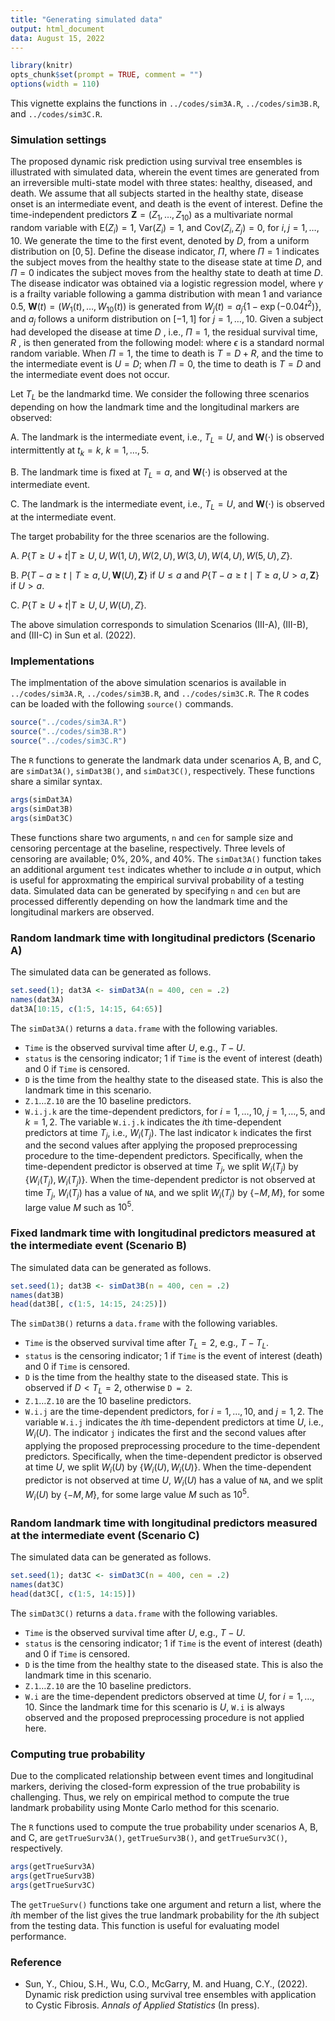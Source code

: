 ```yaml
---
title: "Generating simulated data"
output: html_document
data: August 15, 2022
---
```


\newcommand{\bX}{{\boldsymbol X}}
\newcommand{\bW}{{\boldsymbol W}}
\newcommand{\bZ}{{\boldsymbol Z}}


```r
library(knitr)
opts_chunk$set(prompt = TRUE, comment = "")
options(width = 110)
```

This vignette explains the functions in `../codes/sim3A.R`, `../codes/sim3B.R`, and `../codes/sim3C.R`.

### Simulation settings

The proposed dynamic risk prediction using survival tree ensembles is illustrated with simulated data, wherein
the event times are generated from an irreversible multi-state model with three states: healthy, diseased, and death. 
We assume that all subjects started in the healthy state, disease onset is an intermediate event,
and death is the event of interest.
Define the time-independent predictors $\bZ = (Z_1, \ldots, Z_{10})$ as a multivariate 
normal random variable with $\mbox{E}(Z_i)=1$, $\mbox{Var}(Z_i) = 1$, and $\mbox{Cov}(Z_i, Z_j) = 0$, 
for $i, j = 1, \ldots, 10$. 
We generate the time to the first event, denoted by $D$, from a uniform distribution on $[0, 5]$.
Define the disease indicator, $\Pi$, 
where $\Pi = 1$ indicates the subject moves from the healthy state to the disease state at time $D$, 
and $\Pi= 0$ indicates the subject moves from the healthy state to death at time $D$.
The disease indicator was obtained via a logistic regression model,
\begin{equation}
\mbox{logit} \left[P\{\Pi=1\mid \bZ, \bW(D)\}\right] = \sum_{j = 1}^3 W_i(D) + \sum_{j=1}^3Z_j + \gamma,
\end{equation}
where $\gamma$ is a frailty variable following a gamma distribution with mean 1 and variance 0.5,
$\bW(t) = (W_1(t), \ldots, W_{10}(t))$ is generated from $W_j(t) = a_j \{1 - \exp(-0.04t^2)\}$, 
and $a_j$ follows a uniform distribution on $[-1, 1]$ for $j = 1,\ldots,10$.
Given a subject had developed the disease at time $D$ , i.e., $\Pi = 1$, 
the residual survival time, $R$ , is then generated from the following model:
\begin{equation}
\log R = -5 + \sum_{j = 1}^3W_j(D) + \sum_{j = 1}^3Z_j^2 + \sum_{j = 1}^3 W_j(D) Z_{j} + \log(1 + D) + \gamma + \epsilon,
\end{equation}
where $\epsilon$ is a standard normal random variable. 
When $\Pi = 1$, the time to death is $T = D + R$, and the time to the intermediate event is $U = D$; 
when $\Pi = 0$, the time to death is $T = D$ and the intermediate event does not occur. 


Let $T_L$ be the landmarkd time.
We consider the following three scenarios depending on how the landmark time and the longitudinal markers are observed:

  A. The landmark is the intermediate event, i.e., $T_L = U$, and $\bW(\cdot)$ is observed intermittently at $t_k = k$, $k = 1,\ldots,5$. 
  
  B. The landmark time is fixed at $T_L = a$, and $\bW(\cdot)$ is observed at the intermediate event. 
  
  C. The landmark is the intermediate event, i.e., $T_L = U$, and $\bW(\cdot)$ is observed at the intermediate event. 
  
The target probability for the three scenarios are the following. 

  A. $P\{T\ge U + t|T\ge U, U, W(1, U), W(2, U), W(3, U), W(4, U), W(5, U), Z\}$.
  
  B. $P\{T-a\ge t\mid T\ge a, U ,\bW(U) , \bZ\}$ if $U\le a$ and $P\{T-a\ge t\mid T\ge a, U > a,\bZ\}$ if $U>a$.
  
  C. $P\{T\ge U + t|T\ge U, U, W(U), Z\}$.

The above simulation corresponds to simulation Scenarios (III-A), (III-B), and (III-C) in Sun et al. (2022).

### Implementations

The implmentation of the above simulation scenarios is available in 
`../codes/sim3A.R`, `../codes/sim3B.R`, and `../codes/sim3C.R`.
The `R` codes can be loaded with the following `source()` commands.
```R
source("../codes/sim3A.R")
source("../codes/sim3B.R")
source("../codes/sim3C.R")
```
The `R` functions to generate the landmark data under scenarios A, B, and C, are
`simDat3A()`, `simDat3B()`, and `simDat3C()`, respectively.
These functions share a similar syntax. 
```R
args(simDat3A)
args(simDat3B)
args(simDat3C)
```

These functions share two arguments, `n` and `cen` for sample size and censoring percentage at the baseline, respectively.
Three levels of censoring are available; 0\%, 20\%, and 40\%.
The `simDat3A()` function takes an additional argument `test` indicates whether to include $a$ in output, 
which is useful for approxmating the empirical survival probability of a testing data. 
Simulated data can be generated by specifying `n` and `cen` but are processed differently depending on 
how the landmark time and the longitudinal markers are observed.

### Random landmark time with longitudinal predictors (Scenario A)

The simulated data can be generated as follows. 
```R
set.seed(1); dat3A <- simDat3A(n = 400, cen = .2)
names(dat3A)
dat3A[10:15, c(1:5, 14:15, 64:65)]
```

The `simDat3A()` returns a `data.frame` with the following variables. 

  - `Time` is the observed survival time after $U$, e.g., $T-U$.
  - `status` is the censoring indicator; 1 if `Time` is the event of interest (death) and 0 if `Time` is censored.
  - `D` is the time from the healthy state to the diseased state. This is also the landmark time in this scenario. 
  - `Z.1`...`Z.10` are the 10 baseline predictors.
  - `W.i.j.k` are the time-dependent predictors, for $i = 1, \ldots, 10$, $j = 1, \ldots, 5$, and $k = 1, 2$.
  The variable `W.i.j.k` indicates the $i$th time-dependent predictors at time $T_j$, i.e., $W_i(T_j)$.
  The last indicator `k` indicates the first and the second values after applying the proposed preprocessing procedure
  to the time-dependent predictors. 
  Specifically, when the time-dependent predictor is observed at time $T_j$, we split $W_i(T_j)$ by $\{W_i(T_j), W_i(T_j)\}$. When the time-dependent predictor is not observed at time $T_j$, $W_i(T_j)$ has a value of `NA`, and 
  we split $W_i(T_j)$ by $\{-M, M\}$, for some large value $M$ such as $10^5$.


### Fixed landmark time with longitudinal predictors measured at the intermediate event (Scenario B)

The simulated data can be generated as follows.
```R
set.seed(1); dat3B <- simDat3B(n = 400, cen = .2)
names(dat3B)
head(dat3B[, c(1:5, 14:15, 24:25)])
```

The `simDat3B()` returns a `data.frame` with the following variables. 

  - `Time` is the observed survival time after $T_L = 2$, e.g., $T - T_L$.
  - `status` is the censoring indicator; 1 if `Time` is the event of interest (death) and 0 if `Time` is censored.
  - `D` is the time from the healthy state to the diseased state. 
  This is observed if $D < T_L = 2$, otherwise `D = 2`.
  - `Z.1`...`Z.10` are the 10 baseline predictors.
  - `W.i.j` are the time-dependent predictors, for $i = 1, \ldots, 10$, and $j = 1, 2$.
  The variable `W.i.j` indicates the $i$th time-dependent predictors at time $U$, i.e., $W_i(U)$.
  The indicator `j` indicates the first and the second values after applying the proposed preprocessing procedure
  to the time-dependent predictors. 
  Specifically, when the time-dependent predictor is observed at time $U$, we split $W_i(U)$ by $\{W_i(U), W_i(U)\}$. When the time-dependent predictor is not observed at time $U$, $W_i(U)$ has a value of `NA`, and we split $W_i(U)$ by $\{-M, M\}$, for some large value $M$ such as $10^5$.


### Random landmark time with longitudinal predictors measured at the intermediate event (Scenario C)

The simulated data can be generated as follows.
```R
set.seed(1); dat3C <- simDat3C(n = 400, cen = .2)
names(dat3C)
head(dat3C[, c(1:5, 14:15)])
```

The `simDat3C()` returns a `data.frame` with the following variables. 

  - `Time` is the observed survival time after $U$, e.g., $T-U$.
  - `status` is the censoring indicator; 1 if `Time` is the event of interest (death) and 0 if `Time` is censored.
  - `D` is the time from the healthy state to the diseased state. This is also the landmark time in this scenario. 
  - `Z.1`...`Z.10` are the 10 baseline predictors.
  - `W.i` are the time-dependent predictors observed at time $U$, for $i = 1, \ldots, 10$.
  Since the landmark time for this scenario is $U$, `W.i` is always observed and the proposed preprocessing procedure
  is not applied here.
  
### Computing true probability
 
Due to the complicated relationship between event times and longitudinal markers, 
deriving the closed-form expression of the true probability is challenging. 
Thus, we rely on empirical method to compute the true landmark probability using 
Monte Carlo method for this scenario.

The `R` functions used to compute the true probability under scenarios A, B, and C, are
`getTrueSurv3A()`, `getTrueSurv3B()`, and `getTrueSurv3C()`, respectively.
```R
args(getTrueSurv3A)
args(getTrueSurv3B)
args(getTrueSurv3C)
```
The `getTrueSurv()` functions take one argument and return a list, 
where the $i$th member of the list gives the true landmark probability for 
the $i$th subject from the testing data. 
This function is useful for evaluating model performance.
 
### Reference 

- Sun, Y., Chiou, S.H., Wu, C.O., McGarry, M. and Huang, C.Y., (2022). Dynamic risk prediction using survival tree ensembles with application to Cystic Fibrosis. *Annals of Applied Statistics* (In press).

